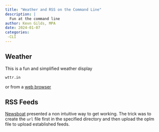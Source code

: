 ```yaml
---
title: "Weather and RSS on the Command Line"
description: |
  Fun at the command line
author: Kevn Gilds, MPA
date: 2024-01-07
categories:
 -CLI
---
```


## Weather

This is a fun and simplified weather display

```r
wttr.in
```

or from a [web browser](https://wttr.in/)

## RSS Feeds

[Newsboat](https://newsboat.org/index.html) presented a non intuitive way to get working. The trick was to create the `url` file first in the specified directory and then upload the oplm file to upload established feeds.
